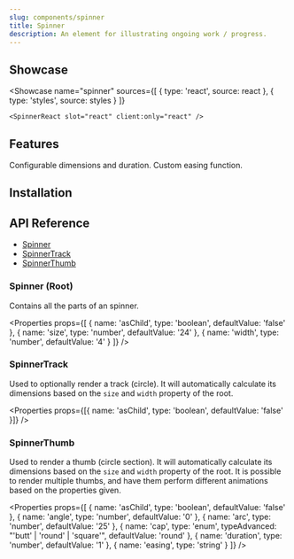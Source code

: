 ```yaml
---
slug: components/spinner
title: Spinner
description: An element for illustrating ongoing work / progress.
---
```



## Showcase

<Showcase
	name="spinner"
	sources={[
		{ type: 'react', source: react },
		{ type: 'styles', source: styles }
	]}
>
	<SpinnerReact slot="react" client:only="react" />
</Showcase>

## Features

<Features>
	<Feature>Configurable dimensions and duration.</Feature>
	<Feature>Custom easing function.</Feature>
</Features>

## Installation

<Installation name="react-spinner" />

## API Reference

-   [Spinner](#spinner-root)
-   [SpinnerTrack](#spinnertrack)
-   [SpinnerThumb](#spinnerthumb)

### Spinner (Root)

Contains all the parts of an spinner.

<Properties
	props={[
		{ name: 'asChild', type: 'boolean', defaultValue: 'false' },
		{ name: 'size', type: 'number', defaultValue: '24' },
		{ name: 'width', type: 'number', defaultValue: '4' }
	]}
/>

### SpinnerTrack

Used to optionally render a track (circle). It will automatically calculate its dimensions based on the `size` and `width` property of the root.

<Properties
	props={[{ name: 'asChild', type: 'boolean', defaultValue: 'false' }]}
/>

### SpinnerThumb

Used to render a thumb (circle section). It will automatically calculate its dimensions based on the `size` and `width` property of the root. It is possible to render multiple thumbs, and have them perform different animations based on the properties given.

<Properties
	props={[
		{ name: 'asChild', type: 'boolean', defaultValue: 'false' },
		{ name: 'angle', type: 'number', defaultValue: '0' },
		{ name: 'arc', type: 'number', defaultValue: '25' },
		{
			name: 'cap',
			type: 'enum',
			typeAdvanced: "'butt' | 'round' | 'square'",
			defaultValue: 'round'
		},
		{ name: 'duration', type: 'number', defaultValue: '1' },
		{ name: 'easing', type: 'string' }
	]}
/>
